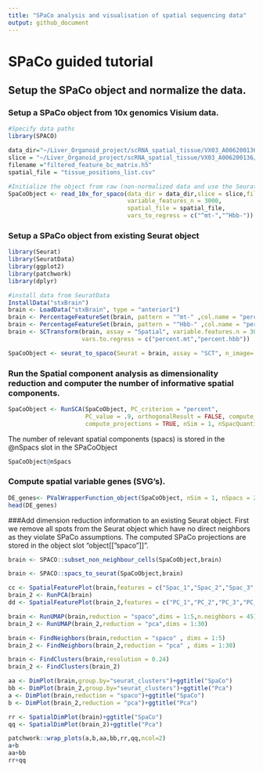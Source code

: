 ```yaml
---
title: "SPaCo analysis and visualisation of spatial sequencing data"
output: github_document
---
```

# SPaCo guided tutorial 

## Setup the SPaCo object and normalize the data.



### Setup a SPaCo object from 10x genomics Visium data.

```r
#Specify data paths
library(SPACO)

data_dir="~/Liver_Organoid_project/scRNA_spatial_tissue/VX03_A006200136/cellranger/141895/outs"
slice = "~/Liver_Organoid_project/scRNA_spatial_tissue/VX03_A006200136/cellranger/141895/outs/spatial"
filename ="filtered_feature_bc_matrix.h5" 
spatial_file = "tissue_positions_list.csv"

#Initialize the object from raw (non-normalized data and use the Seurat library for pre-processing)
SpaCoObject <- read_10x_for_spaco(data_dir = data_dir,slice = slice,filename = filename,
                                  variable_features_n = 3000,
                                  spatial_file = spatial_file,
                                  vars_to_regress = c("^mt-","^Hbb-"))
```

### Setup a SPaCo object from existing Seurat object

```r
library(Seurat)
library(SeuratData)
library(ggplot2)
library(patchwork)
library(dplyr)

#install data from SeuratData
InstallData("stxBrain")
brain <- LoadData("stxBrain", type = "anterior1")
brain <- PercentageFeatureSet(brain, pattern = "^mt-" ,col.name = "percent.mt")
brain <- PercentageFeatureSet(brain, pattern = "^Hbb-" ,col.name = "percent.hbb")
brain <- SCTransform(brain, assay = "Spatial", variable.features.n = 3000, 
                     vars.to.regress = c("percent.mt","percent.hbb"))

SpaCoObject <- seurat_to_spaco(Seurat = brain, assay = "SCT", n_image= 1, slot = "scale.data")
```

### Run the Spatial component analysis as dimensionality reduction and computer the number of informative spatial components. 
```r
SpaCoObject <- RunSCA(SpaCoObject, PC_criterion = "percent",
                      PC_value = .9, orthogonalResult = FALSE, compute_nSpacs = F,
                      compute_projections = TRUE, nSim = 1, nSpacQuantile = 0.05)

```

The number of relevant spatial components (spacs) is stored in the @nSpacs slot in the SPaCoObject
```r
SpaCoObject@nSpacs
```



### Compute spatial variable genes (SVG's). 


```r
DE_genes<- PValWrapperFunction_object(SpaCoObject, nSim = 1, nSpacs = 2)
head(DE_genes)
```

###Add dimension reduction information to an existing Seurat object. 
First we remove all spots from the Seurat object which have no direct neighbors as they violate SPaCo assumptions. 
The computed SPaCo projections are stored in the object slot "object[["spaco"]]".
```r

brain <- SPACO::subset_non_neighbour_cells(SpaCoObject,brain)

brain <- SPACO::spacs_to_seurat(SpaCoObject,brain)
```

```r
cc <- SpatialFeaturePlot(brain,features = c("Spac_1","Spac_2","Spac_3","Spac_4"),combine = T)
brain_2 <- RunPCA(brain)
dd <- SpatialFeaturePlot(brain_2,features = c("PC_1","PC_2","PC_3","PC_4"),combine = T)

brain <- RunUMAP(brain,reduction = "spaco",dims = 1:5,n.neighbors = 45)
brain_2 <- RunUMAP(brain_2,reduction = "pca",dims = 1:30)

brain <- FindNeighbors(brain,reduction = "spaco" , dims = 1:5)
brain_2 <- FindNeighbors(brain_2,reduction = "pca" , dims = 1:30)

brain <- FindClusters(brain,resolution = 0.24)
brain_2 <- FindClusters(brain_2)

aa <- DimPlot(brain,group.by="seurat_clusters")+ggtitle("SpaCo")
bb <- DimPlot(brain_2,group.by="seurat_clusters")+ggtitle("Pca")
a <- DimPlot(brain,reduction = "spaco")+ggtitle("SpaCo")
b <- DimPlot(brain_2,reduction = "pca")+ggtitle("Pca")

rr <- SpatialDimPlot(brain)+ggtitle("SpaCo")
qq <- SpatialDimPlot(brain_2)+ggtitle("Pca")


```

```r
patchwork::wrap_plots(a,b,aa,bb,rr,qq,ncol=2)
a+b
aa+bb
rr+qq
```

